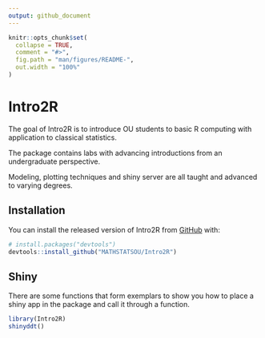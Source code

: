 ```yaml
---
output: github_document
---
```


<!-- README.md is generated from README.Rmd. Please edit that file -->

```r
knitr::opts_chunk$set(
  collapse = TRUE,
  comment = "#>",
  fig.path = "man/figures/README-",
  out.width = "100%"
)
```

# Intro2R

<!-- badges: start -->
<!-- badges: end -->

The goal of Intro2R is to introduce OU students to basic R computing with application to classical statistics.

The package contains labs with advancing introductions from an undergraduate perspective.

Modeling, plotting techniques and shiny server are all taught and advanced to varying degrees.

## Installation

You can install the released version of Intro2R  from [GitHub](https://github.com/) with:

``` r
# install.packages("devtools")
devtools::install_github("MATHSTATSOU/Intro2R")
```
## Shiny

There are some functions that form exemplars to show you how to place a shiny app in the package and call it through a function.



```r
library(Intro2R)
shinyddt()
```

